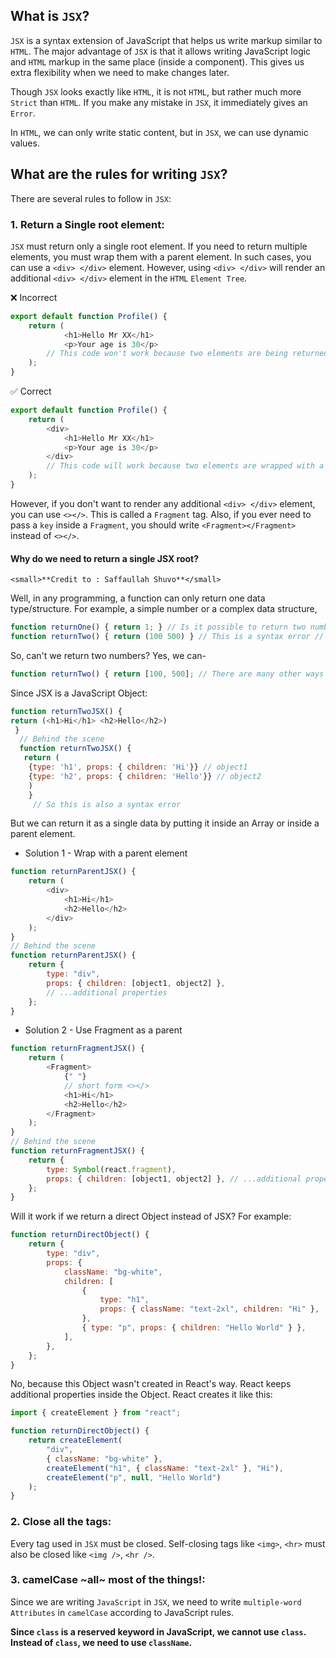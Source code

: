 ## What is `JSX`?

`JSX` is a syntax extension of JavaScript that helps us write markup similar to `HTML`. The major advantage of `JSX` is that it allows writing JavaScript logic and `HTML` markup in the same place (inside a component). This gives us extra flexibility when we need to make changes later.

Though `JSX` looks exactly like `HTML`, it is not `HTML`, but rather much more `Strict` than `HTML`. If you make any mistake in `JSX`, it immediately gives an `Error`.

In `HTML`, we can only write static content, but in `JSX`, we can use dynamic values.

## What are the rules for writing `JSX`?

There are several rules to follow in `JSX`:

### 1. Return a Single root element:

`JSX` must return only a single root element. If you need to return multiple elements, you must wrap them with a parent element. In such cases, you can use a `<div> </div>` element. However, using `<div> </div>` will render an additional `<div> </div>` element in the `HTML` `Element Tree`.

❌ Incorrect

```javascript filename= "Profile.jsx  "
export default function Profile() {
    return (
            <h1>Hello Mr XX</h1>
            <p>Your age is 30</p>
        // This code won't work because two elements are being returned
    );
}
```

✅ Correct

```javascript filename= "Profile.jsx  "
export default function Profile() {
    return (
        <div>
            <h1>Hello Mr XX</h1>
            <p>Your age is 30</p>
        </div>
        // This code will work because two elements are wrapped with a parent `<div> </div>`
    );
}
```

However, if you don't want to render any additional `<div> </div>` element, you can use `<></>`. This is called a `Fragment` tag. Also, if you ever need to pass a `key` inside a `Fragment`, you should write `<Fragment></Fragment>` instead of `<></>`.

#### Why do we need to return a single JSX root?

    <small>**Credit to : Saffaullah Shuvo**</small>

Well, in any programming, a function can only return one data type/structure. For example, a simple number or a complex data structure,

```javascript
function returnOne() { return 1; } // Is it possible to return two numbers?
function returnTwo() { return (100 500) } // This is a syntax error // This means the Compiler doesn't support this syntax

```

So, can't we return two numbers? Yes, we can-

```javascript
function returnTwo() { return [100, 500]; // There are many other ways too }
```

Since JSX is a JavaScript Object:

```javascript
function returnTwoJSX() {
return (<h1>Hi</h1> <h2>Hello</h2>)
 }
  // Behind the scene
  function returnTwoJSX() {
   return (
    {type: 'h1', props: { children: 'Hi'}} // object1
    {type: 'h2', props: { children: 'Hello'}} // object2
    )
    }
     // So this is also a syntax error

```

But we can return it as a single data by putting it inside an Array or inside a parent element.

-   Solution 1 - Wrap with a parent element

```javascript
function returnParentJSX() {
    return (
        <div>
            <h1>Hi</h1>
            <h2>Hello</h2>
        </div>
    );
}
// Behind the scene
function returnParentJSX() {
    return {
        type: "div",
        props: { children: [object1, object2] },
        // ...additional properties
    };
}
```

-   Solution 2 - Use Fragment as a parent

```javascript
function returnFragmentJSX() {
    return (
        <Fragment>
            {" "}
            // short form <></>
            <h1>Hi</h1>
            <h2>Hello</h2>
        </Fragment>
    );
}
// Behind the scene
function returnFragmentJSX() {
    return {
        type: Symbol(react.fragment),
        props: { children: [object1, object2] }, // ...additional property
    };
}
```

Will it work if we return a direct Object instead of JSX? For example:

```javascript
function returnDirectObject() {
    return {
        type: "div",
        props: {
            className: "bg-white",
            children: [
                {
                    type: "h1",
                    props: { className: "text-2xl", children: "Hi" },
                },
                { type: "p", props: { children: "Hello World" } },
            ],
        },
    };
}
```

No, because this Object wasn't created in React's way. React keeps additional properties inside the Object. React creates it like this:

```javascript
import { createElement } from "react";

function returnDirectObject() {
    return createElement(
        "div",
        { className: "bg-white" },
        createElement("h1", { className: "text-2xl" }, "Hi"),
        createElement("p", null, "Hello World")
    );
}
```

### 2. Close all the tags:

Every tag used in `JSX` must be closed. Self-closing tags like `<img>`, `<hr>` must also be closed like `<img />`, `<hr />`.

### 3. camelCase ~all~ most of the things!:

Since we are writing `JavaScript` in `JSX`, we need to write `multiple-word` `Attributes` in `camelCase` according to JavaScript rules.

**Since `class` is a reserved keyword in JavaScript, we cannot use `class`. Instead of `class`, we need to use `className`.**

